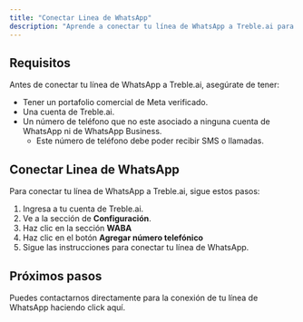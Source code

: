 ```yaml
---
title: "Conectar Linea de WhatsApp"
description: "Aprende a conectar tu línea de WhatsApp a Treble.ai para automatizar y optimizar tus procesos de mensajería por WhatsApp."
---
```


## Requisitos 

Antes de conectar tu línea de WhatsApp a Treble.ai, asegúrate de tener:

- Tener un portafolio comercial de Meta verificado.
- Una cuenta de Treble.ai.
- Un número de teléfono que no este asociado a ninguna cuenta de WhatsApp ni de WhatsApp Business.
    - Este número de teléfono debe poder recibir SMS o llamadas.

## Conectar Linea de WhatsApp

Para conectar tu línea de WhatsApp a Treble.ai, sigue estos pasos:

1. Ingresa a tu cuenta de Treble.ai.
2. Ve a la sección de **Configuración**.
3. Haz clic en la sección **WABA**
4. Haz clic en el botón **Agregar número telefónico**
5. Sigue las instrucciones para conectar tu línea de WhatsApp.

## Próximos pasos

<CardGroup cols={2}>
    <Card 
        title="Asistencia en conexión de línea" 
        icon="whatsapp"
        href="https://wa.me/573017674256"
    >
        Puedes contactarnos directamente para la conexión de tu línea de WhatsApp haciendo click aquí.
    </Card>
</CardGroup>